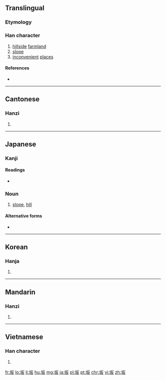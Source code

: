 {{also|阪|坡}}
==Translingual==
{{zh-hanzi-box|坂|[[阪]]}}
===Etymology===
{{Han simp|阪|f=阝|t=土}}

{{Han compound|土|t1=mound|反|ls=psc|c1=s|c2=p}}

===Han character===
{{Han char|rn=32|rad=土|as=04|sn=7|four=|canj=土竹水 (GHE)|ids=⿰[[土]][[反]]}}

# [[hillside]] [[farmland]]
# [[slope]]
# [[inconvenient]] [[place]]s

====References====
* {{Han ref|kx=0224.260|dkj=04910|dj=0459.140|hdz=10423.090|uh=5742|ud=22338}}

----

==Cantonese==

===Hanzi===
{{yue-hanzi|jyut=[[baan2]]|y=baan2}}

# {{defn|lang=yue|sort=土04}}

----

==Japanese==

===Kanji===
{{ja-kanji|grade=3|rs=土04}}

====Readings====
{{ja-kanjitab|さか|yomi=k}}
* {{ja-readings|kanon=[[はん]] (han)|kanyoon=[[ばん]] (ban)|kun=[[さか]] (saka)}}

===Noun===
{{ja-noun|さか}} 

# [[slope]], [[hill]]

====Alternative forms====
* {{l|ja|阪}}

----

==Korean==

===Hanja===
{{ko-hanja|hangeul=판|rv=pan|mr=p'an}}

# {{defn|lang=ko|sort=土04}}

----

==Mandarin==

===Hanzi===
{{cmn-hanzi|tra=阪|pin=[[bǎn]] ([[ban3]])|wg=pan<sup>3</sup>}}

# {{defn|lang=cmn|sort=土04}}

----

==Vietnamese==

===Han character===
{{vi-hantu|[[phẳng]]|rs=土04}}

# {{defn|lang=vi|sort=土04}}

[[fr:坂]]
[[lo:坂]]
[[li:坂]]
[[hu:坂]]
[[mg:坂]]
[[ja:坂]]
[[pl:坂]]
[[pt:坂]]
[[chr:坂]]
[[vi:坂]]
[[zh:坂]]